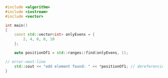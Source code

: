 ```cpp showLineNumbers
#include <algorithm>
#include <iostream>
#include <vector>

int main()
{
    const std::vector<int> onlyEvens = {
        2, 4, 6, 8, 10
    };

    auto positionOf1 = std::ranges::find(onlyEvens, 1);

// error-next-line
    std::cout << "odd element found: " << *positionOf1; // dereferencing end, undefined behavior
}
```